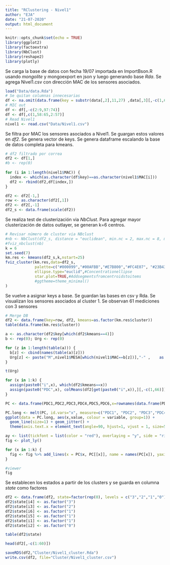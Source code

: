 ```yaml
---
title: "RClustering - Nivel1"
author: "EJA"
date: "21-07-2020"
output: html_document
---
```


```r
knitr::opts_chunk$set(echo = TRUE)
library(ggplot2)
library(factoextra)
library(NbClust)
library(reshape2)
library(plotly)
```

Se carga la base de datos con fecha 19/07 importada en ImportBson.R usando *mongolite* y mongoexport en json y luego generando base *Rda*.
Se agrega Nivel1.csv con dirección MAC de los sensores asociados.

```r
load("Data/data.Rda")
# Se quitan columnas innecesarias 
df <- na.omit(data.frame(key = substr(data[,2],11,27) ,data[,3][,-c(1,66,99)]))
# MIC out
df <- df[,-c(2:9,97:74)]
df <- df[,c(1,58:65,2:57)]
# Read Nivel1
nivel1 <- read.csv("Data/Nivel1.csv")

```

Se filtra por MAC los sensores asociados a Nivel1.
Se guargan estos valores en *df2*. Se genera vector de keys. Se genera dataframe escalando la base de datos completa para kmeans.

```r

# df2 filtrado por correa
df2 <- df[1,]
#b <- rep(0)
  
for (i in 1:length(nivel1$MAC)) {
  index <- which(as.character(df$key)==as.character(nivel1$MAC[i]))
  df2 <- rbind(df2,df[index,])
}  

df2 <- df2[-1,] 
row <- as.character(df2[,1])
df2 <- df2[,-1]
df2_s <- data.frame(scale(df2))

```

Se realiza test de clusterización via *NbClust*. Para agregar mayor clusterización de datos outlayer, se generan k=6 centros.

```r

# Revisar número de cluster via NBclust
#nb <- NbClust(df2_s, distance = "euclidean", min.nc = 2, max.nc = 8, method = "kmeans")
#fviz_nbclust(nb)
k = 6
set.seed(7)
km.res <- kmeans(df2_s,k,nstart=25)
fviz_cluster(km.res,data=df2_s,
             palette=c("#000099","#00AFBB","#E7B800","#FC4E07", "#23B439", "#A328C7" ),
             ellipse.type="euclid",#Concentrationellipse
             star.plot=TRUE,#Addsegmentsfromcentroidstoitems
             #ggtheme=theme_minimal()
)

```

Se vuelve a asignar keys a base. Se guardan las bases en csv y Rda. Se visualizan los sensores asociados al cluster 1. Se observan 61 mediciones con 3 sensores 

```r
# Merge DB
df2 <- data.frame(key=row, df2, kmeans=as.factor(km.res$cluster))
table(data.frame(km.res$cluster))

a <- as.character(df2$key[which(df2$kmeans==4)])
b <- rep(0); Urg <- rep(0) 

for (z in 1:length(table(a))) {
  b[z] <- cbind(names(table(a)[z]))
  Urg[z] <- paste("M",nivel1$MESA[which(nivel1$MAC==b[z])],"-" ,    as.character(nivel1$ESTACION[which(nivel1$MAC==b[z])]), sep = "")
}

t(Urg)
```


```r

for (x in 1:k) {
  assign(paste0("i",x), which(df2$kmeans==x))
  assign(paste0("PDC",x), colMeans(df2[get(paste0("i",x)),][,-c(1,66)]))
}

PC <- data.frame(PDC1,PDC2,PDC3,PDC4,PDC5,PDC6,x=rownames(data.frame(PDC1)) )

```

```r

PC.long <- melt(PC, id.vars="x", measure=c("PDC1", "PDC2", "PDC3","PDC4", "PDC5", "PDC6"))
ggplot(data = PC.long, aes(x,value, colour = variable, group=1)) +  
  geom_line(size=1) + geom_jitter() +
  theme(axis.text.x = element_text(angle=90, hjust=1, vjust = 1, size=5)) 

ay <- list(tickfont = list(color = "red"), overlaying = "y", side = "right", title = "# Mean Cluster")
fig <- plot_ly()

for (x in 1:k) {
  fig <- fig %>% add_lines(x = PC$x, PC[[x]], name = names(PC[x]), yaxis = "Counts")
}

#viewer
fig

```

Se establecen los estados a partir de los clusters y se guarda en columna *state* como factores

```r

df2 <- data.frame(df2, state=factor(rep(0), levels = c("3","2","1","0")))
df2$state[i4] <- as.factor("3")
df2$state[i3] <- as.factor("2")
df2$state[i6] <- as.factor("1")
df2$state[i5] <- as.factor("1")
df2$state[i1] <- as.factor("1")
df2$state[i2] <- as.factor("0")

table(df2$state)

head(df2[,-c(1:60)])

saveRDS(df2,"Cluster/Nivel1_cluster.Rda")
write.csv(df2, file="Cluster/Nivel1_cluster.csv")
```